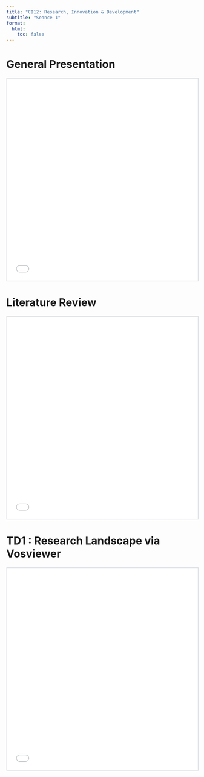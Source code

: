 ```yaml
---
title: "CI12: Research, Innovation & Development"
subtitle: "Seance 1"
format:
  html:
    toc: false
---
```


# General Presentation

```{=html}
<iframe width="100%" height="533px" style="border:2px solid #dee2e6;" src="slides.html"></iframe>
```

# Literature Review

```{=html}
<iframe width="100%" height="533px" style="border:2px solid #dee2e6;" src="literature-review.html"></iframe>
```


# TD1 : Research Landscape via Vosviewer

```{=html}
<iframe width="100%" height="533px" style="border:2px solid #dee2e6;" src="tp1.html"></iframe>
```
